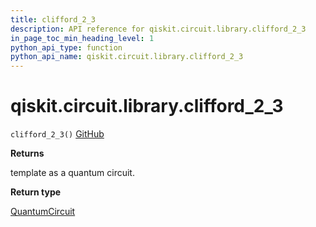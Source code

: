 ```yaml
---
title: clifford_2_3
description: API reference for qiskit.circuit.library.clifford_2_3
in_page_toc_min_heading_level: 1
python_api_type: function
python_api_name: qiskit.circuit.library.clifford_2_3
---
```


# qiskit.circuit.library.clifford\_2\_3

<span id="qiskit.circuit.library.clifford_2_3" />

`clifford_2_3()` [GitHub](https://github.com/qiskit/qiskit/tree/stable/0.23/qiskit/circuit/library/templates/clifford/clifford_2_3.py "view source code")

**Returns**

template as a quantum circuit.

**Return type**

[QuantumCircuit](qiskit.circuit.QuantumCircuit "qiskit.circuit.QuantumCircuit")

